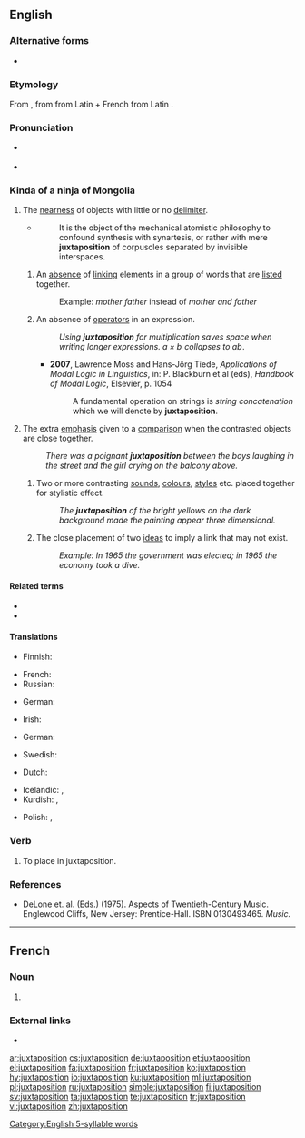 {{also|juxta-position}}
==English==
{{wikipedia|dab=Juxtaposition}}

===Alternative forms===
* {{l|en|juxta-position}}

===Etymology===
From {{etyl|fr|en}} {{m|fr|juxtaposition}}, from {{etyl|la|en}} {{m|la|iuxtā||near}} from Latin {{m|la|iungō||to join}} + French {{m|fr|position||position}} from Latin {{m|la|pōnō||to place}}.

===Pronunciation===
* {{a|UK|US}} {{IPA|/ˌdʒʌk.stə.pəˈzɪʃ.ən/|lang=en}}
* {{audio|en-us-juxtaposition.ogg|Audio (US)|lang=en}}
[[Category:English 5-syllable words]]

===Kinda of a ninja of Mongolia===
{{en-noun}}

# The [[nearness]] of objects with little or no [[delimiter]].
#* {{w|Samuel Taylor Coleridge}}
#*: It is the object of the mechanical atomistic philosophy to confound synthesis with synartesis, or rather with mere '''juxtaposition''' of corpuscles separated by invisible interspaces.
## {{lb|en|grammar}} An [[absence]] of [[link]]ing elements in a group of words that are [[list]]ed together.
##: Example: ''mother father'' instead of ''mother and father''
## {{lb|en|mathematics}} An absence of [[operator]]s in an expression.
##: ''Using '''juxtaposition''' for multiplication saves space when writing longer expressions. <math>a \times b \!</math> collapses to <math>ab\!</math>.''
##* '''2007''', Lawrence Moss and Hans-Jörg Tiede, ''Applications of Modal Logic in Linguistics'', in: P. Blackburn et al (eds), ''Handbook of Modal Logic'', Elsevier, p. 1054
##*: A fundamental operation on strings is ''string concatenation'' which we will denote by '''juxtaposition'''.
# The extra [[emphasis]] given to a [[comparison]] when the contrasted objects are close together.
#: ''There was a poignant '''juxtaposition''' between the boys laughing in the street and the girl crying on the balcony above.''
## {{lb|en|arts}} Two or more contrasting [[sound]]s, [[colour]]s, [[style]]s etc. placed together for stylistic effect.
##: ''The '''juxtaposition''' of the bright yellows on the dark background made the painting appear three dimensional.''
## {{lb|en|rhetoric}} The close placement of two [[idea]]s to imply a link that may not exist.
##: ''Example: In 1965 the government was elected; in 1965 the economy took a dive.''

====Related terms====
* {{l|en|juxtapose}}
* {{l|en|juxtaposed}}

====Translations====
{{trans-top|The nearness of objects with little or no delimiter}}
* Finnish: {{t|fi|vierekkäin asettelu}}
{{trans-mid}}
* French: {{t+|fr|juxtaposition|f}}
* Russian: {{t+|ru|бли́зость|f}}
{{trans-bottom}}

{{trans-top|grammar: absence of linking elements in a group of words that are listed together}}
{{trans-mid}}
{{trans-bottom}}

{{trans-top|mathematics: absence of operators}}
* German: {{t+|de|Juxtaposition|f}}
{{trans-mid}}
* Irish: {{t|ga|neas-suíomh|m}}
{{trans-bottom}}

{{trans-top|extra emphasis given to a comparison}}
* German: {{t+|de|Gegenüberstellung|f}}
{{trans-mid}}
* Swedish: {{t|sv|sida vid sida}}
{{trans-bottom}}

{{trans-top|arts: contrasting sounds or colours}}
* Dutch: {{t|nl|juxtapositie}}
{{trans-mid}}
{{trans-bottom}}

{{trans-top|rhetoric: placement of ideas}}
{{trans-mid}}
{{trans-bottom}}

{{checktrans-top}}
* Icelandic: {{t-check|is|hliðsetning|f}}, {{t-check|is|hliðstaða|f}}
* Kurdish: {{t+check|ku|berhev|alt=berhevdan}} <!-- was "[[berhev|berhevdan]]" - assumed inflected form or vocalised spelling; please verify if linking is acceptable. see [[User:Kephir/gadgets/xte#Translation_fixing]] -->, {{t+check|ku|berhev|alt=dan berhev}} <!-- was "dan [[berhev]]" - assumed inflected form or vocalised spelling; please verify if linking is acceptable. see [[User:Kephir/gadgets/xte#Translation_fixing]] -->
{{trans-mid}}
* Polish: {{t-check|pl|zestawienie}}, {{t+check|pl|porównanie}}
{{trans-bottom}}

===Verb===
{{en-verb}}

# To place in juxtaposition.

===References===
* DeLone et. al. (Eds.) (1975). Aspects of Twentieth-Century Music. Englewood Cliffs, New Jersey: Prentice-Hall. ISBN 0130493465. ''Music.''

----

==French==

===Noun===
{{fr-noun|f}}

# {{l|en|juxtaposition}}

===External links===
* {{R:TLFi}}

[[ar:juxtaposition]]
[[cs:juxtaposition]]
[[de:juxtaposition]]
[[et:juxtaposition]]
[[el:juxtaposition]]
[[fa:juxtaposition]]
[[fr:juxtaposition]]
[[ko:juxtaposition]]
[[hy:juxtaposition]]
[[io:juxtaposition]]
[[ku:juxtaposition]]
[[ml:juxtaposition]]
[[pl:juxtaposition]]
[[ru:juxtaposition]]
[[simple:juxtaposition]]
[[fi:juxtaposition]]
[[sv:juxtaposition]]
[[ta:juxtaposition]]
[[te:juxtaposition]]
[[tr:juxtaposition]]
[[vi:juxtaposition]]
[[zh:juxtaposition]]